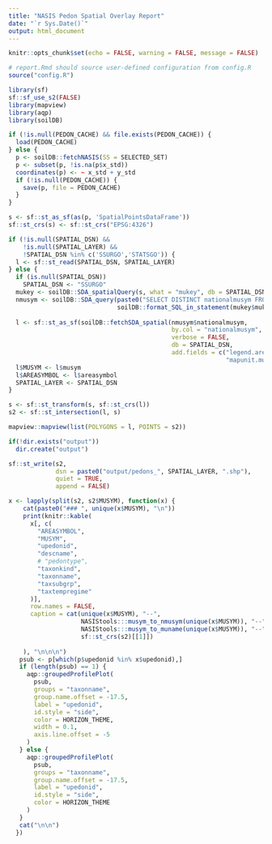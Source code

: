 ```yaml
---
title: "NASIS Pedon Spatial Overlay Report"
date: "`r Sys.Date()`"
output: html_document
---
```


```r
knitr::opts_chunk$set(echo = FALSE, warning = FALSE, message = FALSE)

# report.Rmd should source user-defined configuration from config.R
source("config.R")
```

```r
library(sf)
sf::sf_use_s2(FALSE)
library(mapview)
library(aqp)
library(soilDB)

if (!is.null(PEDON_CACHE) && file.exists(PEDON_CACHE)) {
  load(PEDON_CACHE)
} else { 
  p <- soilDB::fetchNASIS(SS = SELECTED_SET)
  p <- subset(p, !is.na(p$x_std))
  coordinates(p) <- ~ x_std + y_std
  if (!is.null(PEDON_CACHE)) {
    save(p, file = PEDON_CACHE)
  }
}

s <- sf::st_as_sf(as(p, 'SpatialPointsDataFrame'))
sf::st_crs(s) <- sf::st_crs("EPSG:4326")

if (!is.null(SPATIAL_DSN) && 
    !is.null(SPATIAL_LAYER) && 
    !SPATIAL_DSN %in% c('SSURGO','STATSGO')) {
  l <- sf::st_read(SPATIAL_DSN, SPATIAL_LAYER)
} else {
  if (is.null(SPATIAL_DSN))
    SPATIAL_DSN <- "SSURGO"
  mukey <- soilDB::SDA_spatialQuery(s, what = "mukey", db = SPATIAL_DSN)
  nmusym <- soilDB::SDA_query(paste0("SELECT DISTINCT nationalmusym FROM mapunit WHERE mukey IN ",
                              soilDB::format_SQL_in_statement(mukey$mukey)))
  
  l <- sf::st_as_sf(soilDB::fetchSDA_spatial(nmusym$nationalmusym, 
                                             by.col = "nationalmusym", 
                                             verbose = FALSE,
                                             db = SPATIAL_DSN,
                                             add.fields = c("legend.areasymbol",
                                                            "mapunit.musym")))
  l$MUSYM <- l$musym
  l$AREASYMBOL <- l$areasymbol 
  SPATIAL_LAYER <- SPATIAL_DSN 
}

s <- sf::st_transform(s, sf::st_crs(l))
s2 <- sf::st_intersection(l, s)
```

```r
mapview::mapview(list(POLYGONS = l, POINTS = s2))

if(!dir.exists("output"))
  dir.create("output")

sf::st_write(s2, 
             dsn = paste0("output/pedons_", SPATIAL_LAYER, ".shp"), 
             quiet = TRUE, 
             append = FALSE)
```

```r
x <- lapply(split(s2, s2$MUSYM), function(x) {
    cat(paste0("### ", unique(x$MUSYM), "\n"))
    print(knitr::kable(
      x[, c(
        "AREASYMBOL",
        "MUSYM",
        "upedonid",
        "descname",
        # "pedontype",
        "taxonkind",
        "taxonname",
        "taxsubgrp",
        "taxtempregime"
      )],
      row.names = FALSE, 
      caption = cat(unique(x$MUSYM), "--",
                    NASIStools:::musym_to_nmusym(unique(x$MUSYM)), "--",
                    NASIStools:::musym_to_muname(unique(x$MUSYM)), "--",
                    sf::st_crs(s2)[[1]]) 
      
    ), "\n\n\n")
   psub <- p[which(p$upedonid %in% x$upedonid),]
   if (length(psub) == 1) { 
     aqp::groupedProfilePlot(
       psub,
       groups = "taxonname",
       group.name.offset = -17.5,
       label = "upedonid",
       id.style = "side", 
       color = HORIZON_THEME,
       width = 0.1,
       axis.line.offset = -5
     )
   } else {
     aqp::groupedProfilePlot(
       psub,
       groups = "taxonname",
       group.name.offset = -17.5,
       label = "upedonid",
       id.style = "side",
       color = HORIZON_THEME
     )
   }
   cat("\n\n")
  })
```



